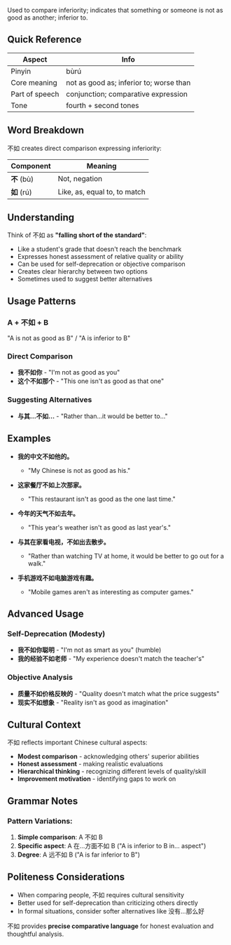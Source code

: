 Used to compare inferiority; indicates that something or someone is not as good as another; inferior
to.

## Quick Reference

| Aspect         | Info                                    |
| -------------- | --------------------------------------- |
| Pinyin         | bùrú                                    |
| Core meaning   | not as good as; inferior to; worse than |
| Part of speech | conjunction; comparative expression     |
| Tone           | fourth + second tones                   |

## Word Breakdown

不如 creates direct comparison expressing inferiority:

| Component   | Meaning                      |
| ----------- | ---------------------------- |
| **不** (bù) | Not, negation                |
| **如** (rú) | Like, as, equal to, to match |

## Understanding

Think of 不如 as **"falling short of the standard"**:

- Like a student's grade that doesn't reach the benchmark
- Expresses honest assessment of relative quality or ability
- Can be used for self-deprecation or objective comparison
- Creates clear hierarchy between two options
- Sometimes used to suggest better alternatives

## Usage Patterns

### **A + 不如 + B**

"A is not as good as B" / "A is inferior to B"

### **Direct Comparison**

- **我不如你** - "I'm not as good as you"
- **这个不如那个** - "This one isn't as good as that one"

### **Suggesting Alternatives**

- **与其...不如...** - "Rather than...it would be better to..."

## Examples

- **我的中文不如他的。**
  - "My Chinese is not as good as his."

- **这家餐厅不如上次那家。**
  - "This restaurant isn't as good as the one last time."

- **今年的天气不如去年。**
  - "This year's weather isn't as good as last year's."

- **与其在家看电视，不如出去散步。**
  - "Rather than watching TV at home, it would be better to go out for a walk."

- **手机游戏不如电脑游戏有趣。**
  - "Mobile games aren't as interesting as computer games."

## Advanced Usage

### **Self-Deprecation (Modesty)**

- **我不如你聪明** - "I'm not as smart as you" (humble)
- **我的经验不如老师** - "My experience doesn't match the teacher's"

### **Objective Analysis**

- **质量不如价格反映的** - "Quality doesn't match what the price suggests"
- **现实不如想象** - "Reality isn't as good as imagination"

## Cultural Context

不如 reflects important Chinese cultural aspects:

- **Modest comparison** - acknowledging others' superior abilities
- **Honest assessment** - making realistic evaluations
- **Hierarchical thinking** - recognizing different levels of quality/skill
- **Improvement motivation** - identifying gaps to work on

## Grammar Notes

### **Pattern Variations:**

1. **Simple comparison**: A 不如 B
2. **Specific aspect**: A 在...方面不如 B ("A is inferior to B in... aspect")
3. **Degree**: A 远不如 B ("A is far inferior to B")

## Politeness Considerations

- When comparing people, 不如 requires cultural sensitivity
- Better used for self-deprecation than criticizing others directly
- In formal situations, consider softer alternatives like 没有...那么好

不如 provides **precise comparative language** for honest evaluation and thoughtful analysis.

